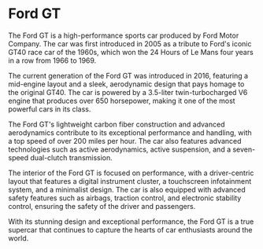 # Ford GT

The Ford GT is a high-performance sports car produced by Ford Motor Company. The car was first introduced in 2005 as a tribute to Ford's iconic GT40 race car of the 1960s, which won the 24 Hours of Le Mans four years in a row from 1966 to 1969.

The current generation of the Ford GT was introduced in 2016, featuring a mid-engine layout and a sleek, aerodynamic design that pays homage to the original GT40. The car is powered by a 3.5-liter twin-turbocharged V6 engine that produces over 650 horsepower, making it one of the most powerful cars in its class.

The Ford GT's lightweight carbon fiber construction and advanced aerodynamics contribute to its exceptional performance and handling, with a top speed of over 200 miles per hour. The car also features advanced technologies such as active aerodynamics, active suspension, and a seven-speed dual-clutch transmission.

The interior of the Ford GT is focused on performance, with a driver-centric layout that features a digital instrument cluster, a touchscreen infotainment system, and a minimalist design. The car is also equipped with advanced safety features such as airbags, traction control, and electronic stability control, ensuring the safety of the driver and passengers.

With its stunning design and exceptional performance, the Ford GT is a true supercar that continues to capture the hearts of car enthusiasts around the world.